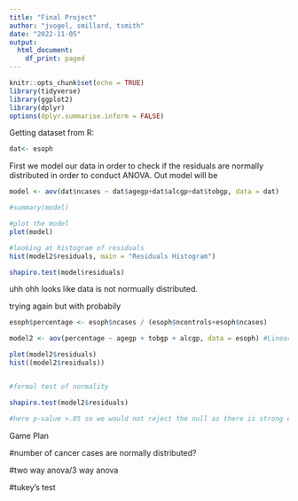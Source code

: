 ```yaml
---
title: "Final Project"
author: "jvogel, smillard, tsmith"
date: "2022-11-05"
output:
  html_document:
    df_print: paged
---
```


```r
knitr::opts_chunk$set(echo = TRUE)
library(tidyverse)
library(ggplot2)
library(dplyr)
options(dplyr.summarise.inform = FALSE)
```

Getting dataset from R:

```r
dat<- esoph
```


First we model our data in order to check if the residuals are normally distributed in order to conduct ANOVA. Out model will be 



```r

model <- aov(dat$ncases ~ dat$agegp+dat$alcgp+dat$tobgp, data = dat)

#summary(model)

#plot the model
plot(model)

#looking at histogram of residuals
hist(model2$residuals, main = "Residuals Histogram")


```
  


```r
shapiro.test(model$residuals)
```

uhh ohh looks like data is not normually distributed.

trying again but with probabily 

```r
esoph$percentage <- esoph$ncases / (esoph$ncontrols+esoph$ncases)

model2 <- aov(percentage ~ agegp + tobgp + alcgp, data = esoph) #Linear model is created in order to apply anova test

plot(model2$residuals)
hist((model2$residuals))


#formal test of normality

shapiro.test(model2$residuals)

#here p-value >.05 so we would not reject the null as there is strong evidence against rejecting the null.


```






Game Plan


#number of cancer cases are normally distributed?







#two way anova/3 way anova

#tukey's test




